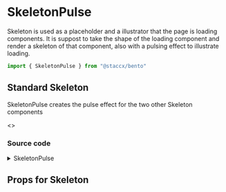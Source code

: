 
<Meta title="Components|Skeleton/SkeletonPulse" component={SkeletonPulse}/>

# SkeletonPulse
Skeleton is used as a placeholder and a illustrator that the page is loading components.
It is suppost to take the shape of the loading component and render a skeleton of that component,
also with a pulsing effect to illustrate loading.

```javascript
import { SkeletonPulse } from "@staccx/bento"
```

## Standard Skeleton
SkeletonPulse creates the pulse effect for the two other Skeleton components

<Preview>
  <Story name="Standard">
  <>
       <SkeletonLine style={{ paddingLeft: 40}}/>
       <SkeletonPulse />
   </>
  </Story>
</Preview>

### Source code
<details><summary>SkeletonPulse</summary>
<p>

```bash
import React from "react"
import PropTypes from "prop-types"
import styled, { keyframes } from "styled-components"
import { applyVariants } from "../../theming"
import themeProps from "./Skeleton.Pulse.themeProps"
import { componentCreateFactory } from "../../theming/utils/createVariantsFunctionFactory"

const SkeletonPulse = ({ className, ...restProps }) => {
  return <PulseStyle className={className} {...restProps} />
}

export const SKELETONPULSE = "skeletonpulse"

const pulseAnimation = keyframes`
  0% {
    background-position: 0% 0%;
  }
  100% {
    background-position: -135% 0%;
  }
`

export const PulseStyle = styled.div`
  display: inline-block;
  height: 100%;
  width: 100%;
  background-image: linear-gradient(
    -90deg,
    #f0f0f0 0%,
    #f8f8f8 50%,
    #f0f0f0 100%
  );
  background-size: 400% 400%;
  animation: ${pulseAnimation} 1.2s ease-in-out infinite;

  ${applyVariants(themeProps.pulse)};
`

SkeletonPulse.defaultProps = {
  className: null
}

SkeletonPulse.propTypes = {
  className: PropTypes.string
}
SkeletonPulse.themeProps = themeProps
SkeletonPulse.createVariants = componentCreateFactory(SkeletonPulse)

export default SkeletonPulse

```

</p>
</details>

## Props for Skeleton
<Props of={SkeletonPulse} />

